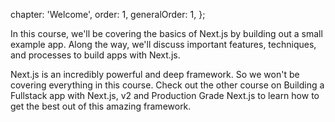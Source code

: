   chapter: 'Welcome',
  order: 1,
  generalOrder: 1,
};

<div>
In this course, we'll be covering the basics of Next.js by building out a small example app.
Along the way, we'll discuss important features, techniques, and processes to build apps with Next.js.

Next.js is an incredibly powerful and deep framework.
So we won't be covering everything in this course.
Check out the other course on Building a Fullstack app with Next.js,
v2 and Production Grade Next.js to learn how to get the best out of this amazing framework.

</div>
